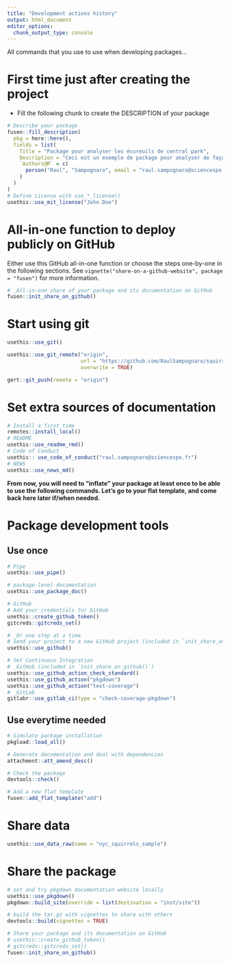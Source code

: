 ```yaml
---
title: "Development actions history"
output: html_document
editor_options: 
  chunk_output_type: console
---
```


All commands that you use to use when developing packages...

# First time just after creating the project

- Fill the following chunk to create the DESCRIPTION of your package

```r
# Describe your package
fusen::fill_description(
  pkg = here::here(),
  fields = list(
    Title = "Package pour analyser les écureuils de central park",
    Description = "Ceci est un exemple de package pour analyser de façon exhaustive les données portant sur les écureuils de central park.",
    `Authors@R` = c(
      person("Raul", "Sampognaro", email = "raul.sampognaro@sciencespo.fr", role = c("aut", "cre"), comment = c(ORCID = "1234-0000-0000-0000"))
    )
  )
)
# Define License with use_*_license()
usethis::use_mit_license("John Doe")
```

# All-in-one function to deploy publicly on GitHub

Either use this GitHub all-in-one function or choose the steps one-by-one in the following sections.
See `vignette("share-on-a-github-website", package = "fusen")` for more information.

```r
# _All-in-one share of your package and its documentation on GitHub
fusen::init_share_on_github()
```


# Start using git

```r
usethis::use_git()

usethis::use_git_remote("origin",
                        url = "https://github.com/RaulSampognaro/squirrels.git",
                        overwrite = TRUE)

gert::git_push(remote = "origin")
```

# Set extra sources of documentation

```r
# Install a first time
remotes::install_local()
# README
usethis::use_readme_rmd()
# Code of Conduct
usethis:: use_code_of_conduct("raul.sampognaro@sciencespo.fr")
# NEWS
usethis::use_news_md()
```

**From now, you will need to "inflate" your package at least once to be able to use the following commands. Let's go to your flat template, and come back here later if/when needed.**


# Package development tools
## Use once

```r
# Pipe
usethis::use_pipe()

# package-level documentation
usethis::use_package_doc()

# GitHub
# Add your credentials for GitHub
usethis::create_github_token()
gitcreds::gitcreds_set()

# _Or one step at a time
# Send your project to a new GitHub project (included in `init_share_on_github()`)
usethis::use_github()

# Set Continuous Integration
# _GitHub (included in `init_share_on_github()`)
usethis::use_github_action_check_standard()
usethis::use_github_action("pkgdown")
usethis::use_github_action("test-coverage")
# _GitLab
gitlabr::use_gitlab_ci(type = "check-coverage-pkgdown")
```

## Use everytime needed

```r
# Simulate package installation
pkgload::load_all()

# Generate documentation and deal with dependencies
attachment::att_amend_desc()

# Check the package
devtools::check()

# Add a new flat template
fusen::add_flat_template("add")
```


# Share data

```r
usethis::use_data_raw(name = "nyc_squirrels_sample")
```



# Share the package

```r
# set and try pkgdown documentation website locally
usethis::use_pkgdown()
pkgdown::build_site(override = list(destination = "inst/site"))

# build the tar.gz with vignettes to share with others
devtools::build(vignettes = TRUE)

# Share your package and its documentation on GitHub
# usethis::create_github_token()
# gitcreds::gitcreds_set()
fusen::init_share_on_github()
```

